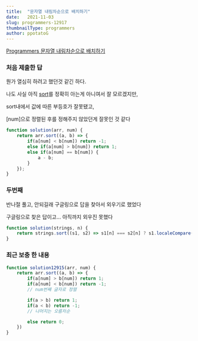 ```yaml
---
title:  "문자열 내림차순으로 배치하기"
date:   2021-11-03
slug: programmers-12917
thumbnailType: programmers
author: ppotatoG
---
```

[Programmers 문자열 내림차순으로 배치하기](https://programmers.co.kr/learn/courses/30/lessons/12917?language=javascript)

### 처음 제출한 답

뭔가 열심히 하려고 했던것 같긴 하다.

나도 사실 아직 [sort](https://developer.mozilla.org/ko/docs/Web/JavaScript/Reference/Global_Objects/Array/sort)를 정확히 아는게 아니여서 잘 모르겠지만,

sort내에서 값에 따른 부등호가 잘못됐고,

[num]으로 정렬된 후를 정해주지 않았던게 잘못인 것 같다

```js
function solution(arr, num) {
    return arr.sort((a, b) => {
        if(a[num] < b[num]) return -1;
        else if(a[num] > b[num]) return 1;
        else if(a[num] == b[num]) {
            a - b;
        }
    });
}
```

### 두번째

반나절 풀고, 안되길래 구글링으로 답을 찾아서 외우기로 했었다

구글링으로 찾은 답이고... 아직까지 외우진 못했다

```js
function solution(strings, n) {
    return strings.sort((s1, s2) => s1[n] === s2[n] ? s1.localeCompare(s2) : s1[n].localeCompare(s2[n]));
}
```

### 최근 보충 한 내용

```js
function solution12915(arr, num) {
    return arr.sort((a, b) => {
        if(a[num] > b[num]) return 1;
        if(a[num] < b[num]) return -1;
        // num번째 글자로 정렬

        if(a > b) return 1;
        if(a < b) return -1;
        // 나머지는 오름차순

        else return 0;
    })
}
```
